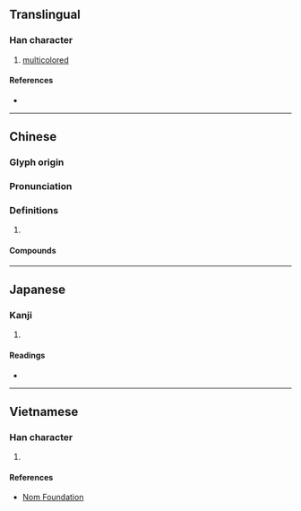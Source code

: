 {{character info/new}}
{{also|斓}}
==Translingual==

===Han character===
{{Han char|rn=67|rad=文|as=17|sn=21|four=07420|canj=YKANW|ids=⿰文闌}}

# [[multicolored]]

====References====
* {{Han ref|kx=0477.220|dkj=13486|dj=0835.250|hdz=32171.090|uh=6595|ud=26005|bh=C4E3|bd=50403}}

----

==Chinese==
{{zh-forms|s=斓}}

===Glyph origin===
{{Han etym}}

===Pronunciation===
{{zh-pron
|m=lán
|c=laan4
|mc=y
|oc=y
|cat=
}}

===Definitions===
{{zh-hanzi}}

# {{rfdef|zh}}

====Compounds====
{{zh-der|斑斕|斒斕|斕斑}}

----

==Japanese==

===Kanji===
{{ja-kanji|grade=|rs=文17}}

# {{defn|lang=ja|sort=文17}}

====Readings====
* {{ja-readings|on=[[らん]] (ran), [[れん]] (ren)|kun=[[あや]] (aya)}}

----

==Vietnamese==

===Han character===
{{vi-readings|rs=文17|hanviet=lan}}

# {{defn|lang=vi|sort=文17}}

====References====
* [http://nomfoundation.org/common/nom_details.php?codepoint=6595 Nom Foundation]